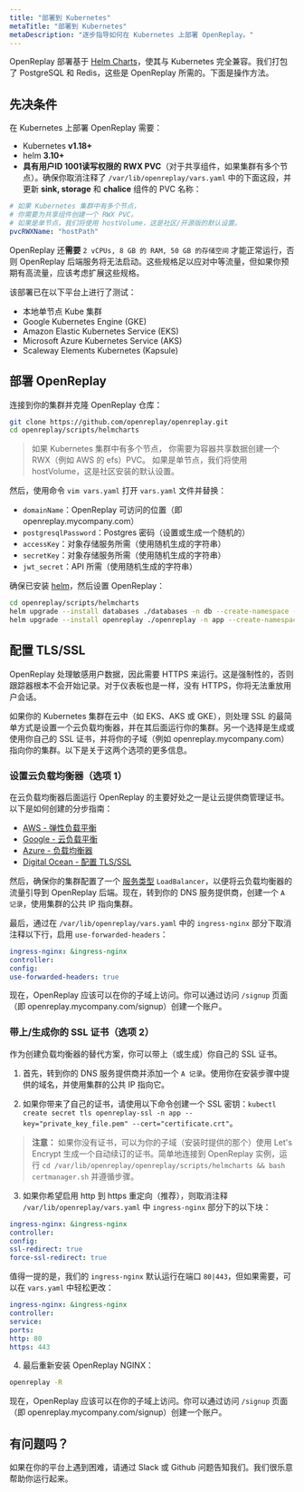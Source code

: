 ```yaml
---
title: "部署到 Kubernetes"
metaTitle: "部署到 Kubernetes"
metaDescription: "逐步指导如何在 Kubernetes 上部署 OpenReplay。"
---
```


OpenReplay 部署基于 [Helm Charts](https://helm.sh)，使其与 Kubernetes 完全兼容。我们打包了 PostgreSQL 和 Redis，这些是 OpenReplay 所需的。下面是操作方法。

## 先决条件

在 Kubernetes 上部署 OpenReplay 需要：
 - Kubernetes **v1.18+**
 - helm **3.10+**
 - **具有用户ID 1001读写权限的 RWX PVC**（对于共享组件，如果集群有多个节点）。确保你取消注释了 `/var/lib/openreplay/vars.yaml` 中的下面这段，并更新 **sink, storage** 和 **chalice** 组件的 PVC 名称：

```yaml
# 如果 Kubernetes 集群中有多个节点，
# 你需要为共享组件创建一个 RWX PVC。
# 如果是单节点，我们将使用 hostVolume，这是社区/开源版的默认设置。
pvcRWXName: "hostPath"
```

OpenReplay 还**需要** `2 vCPUs, 8 GB 的 RAM, 50 GB 的存储空间` 才能正常运行，否则 OpenReplay 后端服务将无法启动。这些规格足以应对中等流量，但如果你预期有高流量，应该考虑扩展这些规格。

该部署已在以下平台上进行了测试：
- 本地单节点 Kube 集群
- Google Kubernetes Engine (GKE)
- Amazon Elastic Kubernetes Service (EKS)
- Microsoft Azure Kubernetes Service (AKS)
- Scaleway Elements Kubernetes (Kapsule)

## 部署 OpenReplay

连接到你的集群并克隆 OpenReplay 仓库：

```bash
git clone https://github.com/openreplay/openreplay.git
cd openreplay/scripts/helmcharts
```

> 如果 Kubernetes 集群中有多个节点，
你需要为容器共享数据创建一个 RWX（例如 AWS 的 efs）PVC。
如果是单节点，我们将使用 hostVolume，这是社区安装的默认设置。

然后，使用命令 `vim vars.yaml` 打开 `vars.yaml` 文件并替换：
- `domainName`：OpenReplay 可访问的位置（即 openreplay.mycompany.com）
- `postgresqlPassword`：Postgres 密码（设置或生成一个随机的）
- `accessKey`：对象存储服务所需（使用随机生成的字符串）
- `secretKey`：对象存储服务所需（使用随机生成的字符串）
- `jwt_secret`：API 所需（使用随机生成的字符串）

确保已安装 [helm](https://helm.sh/docs/intro/install/)，然后设置 OpenReplay：

```bash
cd openreplay/scripts/helmcharts
helm upgrade --install databases ./databases -n db --create-namespace --wait -f ./vars.yaml --atomic
helm upgrade --install openreplay ./openreplay -n app --create-namespace --wait -f ./vars.yaml --atomic
```

## 配置 TLS/SSL

OpenReplay 处理敏感用户数据，因此需要 HTTPS 来运行。这是强制性的，否则跟踪器根本不会开始记录。对于仪表板也是一样，没有 HTTPS，你将无法重放用户会话。

如果你的 Kubernetes 集群在云中（如 EKS、AKS 或 GKE），则处理 SSL 的最简单方式是设置一个云负载均衡器，并在其后面运行你的集群。另一个选择是生成或使用你自己的 SSL 证书，并将你的子域（例如 openreplay.mycompany.com）指向你的集群。以下是关于这两个选项的更多信息。

### 设置云负载均衡器（选项 1）

在云负载均衡器后面运行 OpenReplay 的主要好处之一是让云提供商管理证书。以下是如何创建的分步指南：
- [AWS - 弹性负载平衡](/deployment/deploy-aws#setupawsloadbalancer(option1))
- [Google - 云负载平衡](/deployment/deploy-gcp#setupgoogleloadbalancer(option1))
- [Azure - 负载均衡器]([/deployment/deploy-azure#setupazurefrontdoor(option1)](https://docs.microsoft.com/zh-cn/azure/load-balancer/load-balancer-overview))
- [Digital Ocean - 配置 TLS/SSL](/deployment/deploy-digitalocean#configuretls/ssl)

然后，确保你的集群配置了一个 [服务类型](https://kubernetes.io/zh/docs/concepts/services-networking/service/#loadbalancer) `LoadBalancer`，以便将云负载均衡器的流量引导到 OpenReplay 后端。现在，转到你的 DNS 服务提供商，创建一个 `A 记录`，使用集群的公共 IP 指向集群。

最后，通过在 `/var/lib/openreplay/vars.yaml` 中的 `ingress-nginx` 部分下取消注释以下行，启用 `use-forwarded-headers`：

```yaml
ingress-nginx: &ingress-nginx
controller:
config:
use-forwarded-headers: true
```

现在，OpenReplay 应该可以在你的子域上访问。你可以通过访问 `/signup` 页面（即 openreplay.mycompany.com/signup）创建一个账户。

### 带上/生成你的 SSL 证书（选项 2）

作为创建负载均衡器的替代方案，你可以带上（或生成）你自己的 SSL 证书。

1. 首先，转到你的 DNS 服务提供商并添加一个 `A 记录`。使用你在安装步骤中提供的域名，并使用集群的公共 IP 指向它。

2. 如果你带来了自己的证书，请使用以下命令创建一个 SSL 密钥：`kubectl create secret tls openreplay-ssl -n app --key="private_key_file.pem" --cert="certificate.crt"`。

> **注意：** 如果你没有证书，可以为你的子域（安装时提供的那个）使用 Let's Encrypt 生成一个自动续订的证书。简单地连接到 OpenReplay 实例，运行 `cd /var/lib/openreplay/openreplay/scripts/helmcharts && bash certmanager.sh` 并遵循步骤。

3. 如果你希望启用 http 到 https 重定向（推荐），则取消注释 `/var/lib/openreplay/vars.yaml` 中 `ingress-nginx` 部分下的以下块：

```yaml
ingress-nginx: &ingress-nginx
controller:
config:
ssl-redirect: true
force-ssl-redirect: true
```

值得一提的是，我们的 `ingress-nginx` 默认运行在端口 `80|443`，但如果需要，可以在 `vars.yaml` 中轻松更改：

```yaml
ingress-nginx: &ingress-nginx
controller:
service:
ports:
http: 80
https: 443
```

4. 最后重新安装 OpenReplay NGINX：

```bash
openreplay -R
```

现在，OpenReplay 应该可以在你的子域上访问。你可以通过访问 `/signup` 页面（即 openreplay.mycompany.com/signup）创建一个账户。

## 有问题吗？

如果在你的平台上遇到困难，请通过 Slack 或 Github 问题告知我们。我们很乐意帮助你运行起来。
